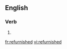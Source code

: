 ==English==

===Verb===
{{head|en}}

# {{en-past of|refurnish}}

[[fr:refurnished]]
[[vi:refurnished]]